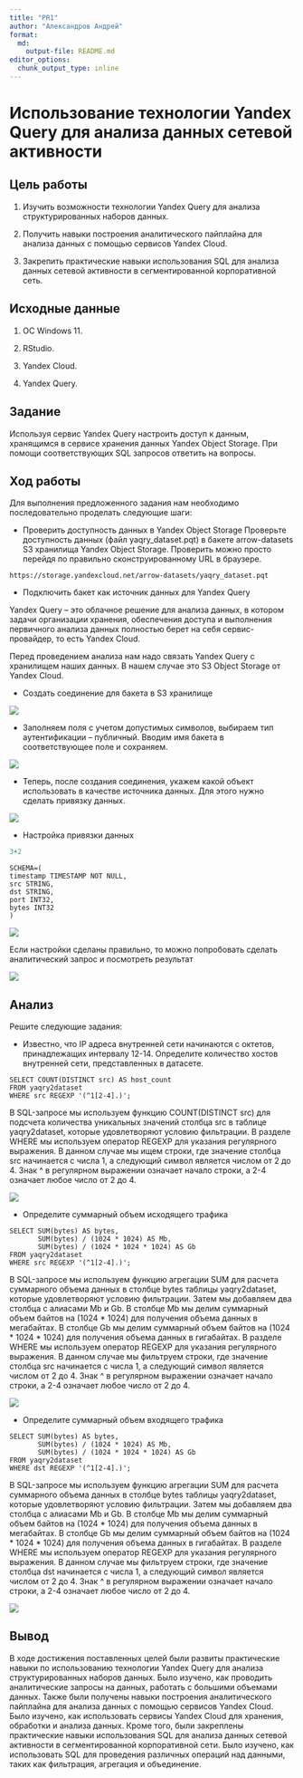 ---
title: "PR1"
author: "Александров Андрей"
format:   
  md:
    output-file: README.md
editor_options: 
  chunk_output_type: inline
---

# Использование технологии Yandex Query для анализа данных сетевой активности

## Цель работы

1.  Изучить возможности технологии Yandex Query для анализа структурированных наборов данных.

2.  Получить навыки построения аналитического пайплайна для анализа данных с помощью сервисов Yandex Cloud.

3.  Закрепить практические навыки использования SQL для анализа данных сетевой активности в сегментированной корпоративной сеть.

## Исходные данные

1.  ОС Windows 11.

2.  RStudio.

3.  Yandex Cloud.

4.  Yandex Query.

## Задание

Используя сервис Yandex Query настроить доступ к данным, хранящимся в сервисе хранения данных Yandex Object Storage. При помощи соответствующих SQL запросов ответить на вопросы.

## Ход работы

Для выполнения предложенного задания нам необходимо последовательно проделать следующие шаги:

-   Проверить доступность данных в Yandex Object Storage Проверьте доступность данных (файл yaqry_dataset.pqt) в бакете arrow-datasets S3 хранилища Yandex Object Storage. Проверить можно просто перейдя по правильно сконструированному URL в браузере.

`https://storage.yandexcloud.net/arrow-datasets/yaqry_dataset.pqt`

-   Подключить бакет как источник данных для Yandex Query

Yandex Query -- это облачное решение для анализа данных, в котором задачи организации хранения, обеспечения доступа и выполнения первичного анализа данных полностью берет на себя сервис-провайдер, то есть Yandex Cloud.

Перед проведением анализа нам надо связать Yandex Query с хранилищем наших данных. В нашем случае это S3 Object Storage от Yandex Cloud.

-   Создать соединение для бакета в S3 хранилище

![](screenhots/screen1.png)

-   Заполняем поля с учетом допустимых символов, выбираем тип аутентификации -- публичный. Вводим имя бакета в соответствующее поле и сохраняем.

![](screenhots/screen2.png)

-   Теперь, после создания соединения, укажем какой объект использовать в качестве источника данных. Для этого нужно сделать привязку данных.

![](screenhots/screen3.png)

-   Настройка привязки данных

```r
3+2
```


```         
SCHEMA=(
timestamp TIMESTAMP NOT NULL,
src STRING,
dst STRING,
port INT32,
bytes INT32
)
```

![](screenhots/screen4.png)

Если настройки сделаны правильно, то можно попробовать сделать аналитический запрос и посмотреть результат

![](screenhots/screen5.png)

## Анализ

Решите следующие задания:

-   Известно, что IP адреса внутренней сети начинаются с октетов, принадлежащих интервалу 12-14. Определите количество хостов внутренней сети, представленных в датасете.

```         
SELECT COUNT(DISTINCT src) AS host_count
FROM yaqry2dataset
WHERE src REGEXP '(^1[2-4].)';
```

В SQL-запросе мы используем функцию COUNT(DISTINCT src) для подсчета количества уникальных значений столбца src в таблице yaqry2dataset, которые удовлетворяют условию фильтрации. В разделе WHERE мы используем оператор REGEXP для указания регулярного выражения. В данном случае мы ищем строки, где значение столбца src начинается с числа 1, а следующий символ является числом от 2 до 4. Знак \^ в регулярном выражении означает начало строки, а 2-4 означает любое число от 2 до 4.

![](screenhots/screen6.png)

-   Определите суммарный объем исходящего трафика

```         
SELECT SUM(bytes) AS bytes, 
       SUM(bytes) / (1024 * 1024) AS Mb,
       SUM(bytes) / (1024 * 1024 * 1024) AS Gb
FROM yaqry2dataset
WHERE src REGEXP '(^1[2-4].)';
```

В SQL-запросе мы используем функцию агрегации SUM для расчета суммарного объема данных в столбце bytes таблицы yaqry2dataset, которые удовлетворяют условию фильтрации. Затем мы добавляем два столбца с алиасами Mb и Gb. В столбце Mb мы делим суммарный объем байтов на (1024 \* 1024) для получения объема данных в мегабайтах. В столбце Gb мы делим суммарный объем байтов на (1024 \* 1024 \* 1024) для получения объема данных в гигабайтах. В разделе WHERE мы используем оператор REGEXP для указания регулярного выражения. В данном случае мы фильтруем строки, где значение столбца src начинается с числа 1, а следующий символ является числом от 2 до 4. Знак \^ в регулярном выражении означает начало строки, а 2-4 означает любое число от 2 до 4.

![](screenhots/screen7.png)

-   Определите суммарный объем входящего трафика

```         
SELECT SUM(bytes) AS bytes, 
       SUM(bytes) / (1024 * 1024) AS Mb,
       SUM(bytes) / (1024 * 1024 * 1024) AS Gb
FROM yaqry2dataset
WHERE dst REGEXP '(^1[2-4].)';
```

В SQL-запросе мы используем функцию агрегации SUM для расчета суммарного объема данных в столбце bytes таблицы yaqry2dataset, которые удовлетворяют условию фильтрации. Затем мы добавляем два столбца с алиасами Mb и Gb. В столбце Mb мы делим суммарный объем байтов на (1024 \* 1024) для получения объема данных в мегабайтах. В столбце Gb мы делим суммарный объем байтов на (1024 \* 1024 \* 1024) для получения объема данных в гигабайтах. В разделе WHERE мы используем оператор REGEXP для указания регулярного выражения. В данном случае мы фильтруем строки, где значение столбца dst начинается с числа 1, а следующий символ является числом от 2 до 4. Знак \^ в регулярном выражении означает начало строки, а 2-4 означает любое число от 2 до 4.

![](screenhots/screen8.png)

## Вывод

В ходе достижения поставленных целей были развиты практические навыки по использованию технологии Yandex Query для анализа структурированных наборов данных. Было изучено, как проводить аналитические запросы на данных, работать с большими объемами данных. Также были получены навыки построения аналитического пайплайна для анализа данных с помощью сервисов Yandex Cloud. Было изучено, как использовать сервисы Yandex Cloud для хранения, обработки и анализа данных. Кроме того, были закреплены практические навыки использования SQL для анализа данных сетевой активности в сегментированной корпоративной сети. Было изучено, как использовать SQL для проведения различных операций над данными, таких как фильтрация, агрегация и объединение.
